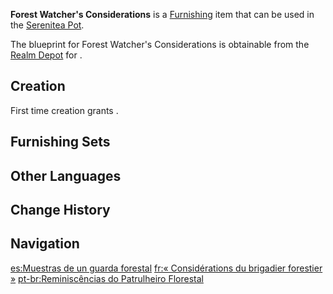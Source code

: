{{Furnishing Infobox
|id             = 364216
|image          = Item Forest Watcher's Considerations.png
|category       = Wall Decor
|subcategory    = Hanging Ornament
|quality        = 4
|adeptal_energy = 90
|load           = 169
|reduced_load   = 127
|description    = A specimen plate made from [[Brightwood]] that contains many specimens reflecting on the current state of the rainforest's biome. These specimens had usually perished naturally or by accident, and were handed over to the Forest Watcher for analysis after being found by [[Forest Rangers]]. Ideally, the Forest Watcher would discern any environmental fluctuations of the region from details reflected in the specimens, and make preparations ahead of time.
|mention        = Forest Rangers
|blueprint      = Realm Depot
|source1        = 
}}
'''Forest Watcher's Considerations''' is a [[Furnishing]] item that can be used in the [[Serenitea Pot]].

The blueprint for Forest Watcher's Considerations is obtainable from the [[Realm Depot]] for {{Item|Realm Currency|24|x=240}}.

==Creation==
First time creation grants {{Item|Trust|24|x=90}}.
{{Recipe
|type = Creation
|time = 16h
|Brightwood = 8
|Fabric = 4
|sort = Brightwood;Fabric
}}

==Furnishing Sets==
{{Craft Usage|type=Furnishing Set}}

==Other Languages==
{{Other Languages
|default_hidden = 1
|en      = Forest Watcher's Considerations
|zhs     = 「巡林官的牵记」
|zhs_rm  = "Xúnlín-guān de Qiānjì"
|zht     = 「巡林官的牽記」
|zht_rm  = "Xúnlín-guān de Qiānjì"
|ja      = 「レンジャーの思い」
|ja_rm   = "Renjaa no Omoi"
|ko      = 「숲의 순찰관의 걱정」
|ko_rm   = "Sup-ui Sunchalgwan-ui Geokjeong"
|es      = Muestras de un guarda forestal
|fr      = «&nbsp;Considérations du brigadier forestier&nbsp;»
|ru      = Мысли лесного стража
|th      = "บันทึกของหัวหน้าเจ้าหน้าที่พิทักษ์ป่า"
|th_rm   = 
|vi      = Ghi Nhớ Của Đội Trưởng Kiểm Lâm
|de      = „Die Sorgen des Waldhütermeisters“
|id      = Kekhawatiran Penjaga Hutan
|pt      = Reminiscências do Patrulheiro Florestal
|tr      = Orman Gözcüsünün Düşünceleri
|it      = Riflessioni del Guardiano della foresta
}}

==Change History==
{{Change History|3.2}}

==Navigation==
{{Furnishing Navbox|interior}}

[[es:Muestras de un guarda forestal]]
[[fr:« Considérations du brigadier forestier »]]
[[pt-br:Reminiscências do Patrulheiro Florestal]]